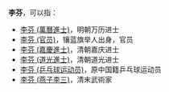 '''李芬'''，可以指：
*[[李芬_(萬曆進士)|李芬 (萬曆進士)]]，明朝万历进士
*[[李芬_(官员)|李芬 (官员)]]，镶蓝旗举人出身，官员
*[[李芬_(嘉慶進士)|李芬 (嘉慶進士)]]，清朝嘉庆进士
*[[李芬_(道光進士)|李芬 (道光進士)]]，清朝道光进士
*[[李芬_(乒乓球运动员)|李芬 (乒乓球运动员)]]，原中国籍乒乓球运动员
*[[李芬_(燕子李三)|李芬 (燕子李三)]]，清末武術家

{{Disambig|cat=二字李姓人名消歧义|fen}}
